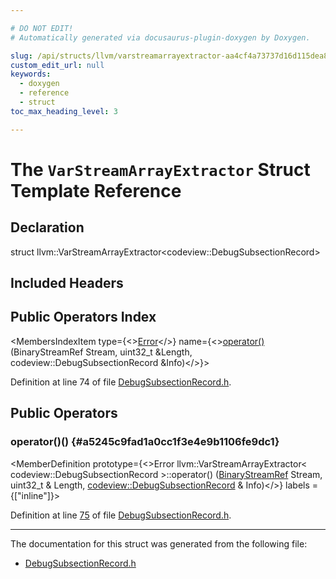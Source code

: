 ```yaml
---

# DO NOT EDIT!
# Automatically generated via docusaurus-plugin-doxygen by Doxygen.

slug: /api/structs/llvm/varstreamarrayextractor-aa4cf4a73737d16d115dea80ff681a08
custom_edit_url: null
keywords:
  - doxygen
  - reference
  - struct
toc_max_heading_level: 3

---
```





# The `VarStreamArrayExtractor` Struct Template Reference

<DoxygenPage pluginConfig={pluginConfig}>



## Declaration

<CodeBlock>struct llvm::VarStreamArrayExtractor&lt;codeview::DebugSubsectionRecord&gt;</CodeBlock>

## Included Headers

<IncludesList>
<IncludesListItem
  filePath="llvm/DebugInfo/CodeView/DebugSubsectionRecord.h"
  permalink="/docs/api/files/include/include/llvm/include/llvm/debuginfo/include/llvm/debuginfo/codeview/debugsubsectionrecord-h"
  isLocal="true" />
</IncludesList>

## Public Operators Index

<MembersIndex>

<MembersIndexItem
  type={<><a href="/docs/api/classes/llvm/error">Error</a></>}
  name={<><a href="#a5245c9fad1a0cc1f3e4e9b1106fe9dc1">operator()</a> (BinaryStreamRef Stream, uint32&#95;t &amp;Length, codeview::DebugSubsectionRecord &amp;Info)</>}>
</MembersIndexItem>

</MembersIndex>


Definition at line 74 of file <a href="/docs/api/files/include/include/llvm/include/llvm/debuginfo/include/llvm/debuginfo/codeview/debugsubsectionrecord-h">DebugSubsectionRecord.h</a>.

<SectionDefinition>

## Public Operators

### operator()() {#a5245c9fad1a0cc1f3e4e9b1106fe9dc1}

<MemberDefinition
  prototype={<>Error llvm::VarStreamArrayExtractor&lt; codeview::DebugSubsectionRecord &gt;::operator() (<a href="/docs/api/classes/llvm/binarystreamref">BinaryStreamRef</a> Stream, uint32&#95;t &amp; Length, <a href="/docs/api/classes/llvm/codeview/debugsubsectionrecord">codeview::DebugSubsectionRecord</a> &amp; Info)</>}
  labels = {["inline"]}>

Definition at line <a href="/docs/api/files/include/include/llvm/include/llvm/debuginfo/include/llvm/debuginfo/codeview/debugsubsectionrecord-h/#l00075">75</a> of file <a href="/docs/api/files/include/include/llvm/include/llvm/debuginfo/include/llvm/debuginfo/codeview/debugsubsectionrecord-h">DebugSubsectionRecord.h</a>.
</MemberDefinition>

</SectionDefinition>

<hr/>

The documentation for this struct was generated from the following file:

<ul>
<li><a href="/docs/api/files/include/include/llvm/include/llvm/debuginfo/include/llvm/debuginfo/codeview/debugsubsectionrecord-h">DebugSubsectionRecord.h</a></li>
</ul>

</DoxygenPage>

